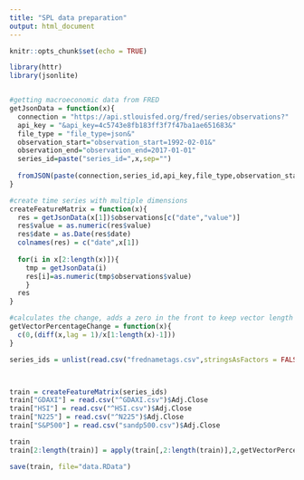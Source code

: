 ```yaml
---
title: "SPL data preparation"
output: html_document
---
```


```r
knitr::opts_chunk$set(echo = TRUE)
```


```r
library(httr)
library(jsonlite)


#getting macroeconomic data from FRED
getJsonData = function(x){
  connection = "https://api.stlouisfed.org/fred/series/observations?"
  api_key = "&api_key=4c5743e8fb183ff3f7f47ba1ae651683&"
  file_type = "file_type=json&"
  observation_start="observation_start=1992-02-01&"
  observation_end="observation_end=2017-01-01"
  series_id=paste("series_id=",x,sep="")
  
  fromJSON(paste(connection,series_id,api_key,file_type,observation_start,observation_end, sep = ""))
}

#create time series with multiple dimensions
createFeatureMatrix = function(x){
  res = getJsonData(x[1])$observations[c("date","value")]
  res$value = as.numeric(res$value)
  res$date = as.Date(res$date)
  colnames(res) = c("date",x[1])
  
  for(i in x[2:length(x)]){
    tmp = getJsonData(i)
    res[i]=as.numeric(tmp$observations$value) 
    }
  res
}

#calculates the change, adds a zero in the front to keep vector length
getVectorPercentageChange = function(x){
  c(0,(diff(x,lag = 1)/x[1:length(x)-1]))
}

series_ids = unlist(read.csv("frednametags.csv",stringsAsFactors = FALSE))



train = createFeatureMatrix(series_ids)
train["GDAXI"] = read.csv("^GDAXI.csv")$Adj.Close
train["HSI"] = read.csv("^HSI.csv")$Adj.Close
train["N225"] = read.csv("^N225")$Adj.Close
train["S&P500"] = read.csv("sandp500.csv")$Adj.Close

train
train[2:length(train)] = apply(train[,2:length(train)],2,getVectorPercentageChange)

save(train, file="data.RData")
```

